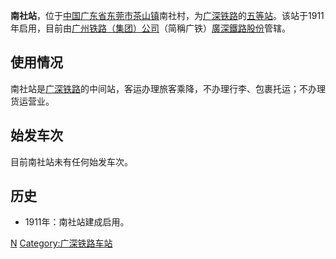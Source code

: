 {{Infobox China railway station
|车站名称 = 南社站
|图片 = 
|图片介紹 = 南社站
|车站名称拼音 = Nanshe
|英文名称 = Nanshe Railway Station
|车站代码 = 23762<ref>{{cite book|author=铁道部电子计算技术中心, 铁道部运输局|title=铁路车站站名代码表：TMIS使用|publisher=中国铁道出版社|location=北京|year=1998|isbn=9787113030995|pages=42}}</ref>
|电报码 = NSQ
|拼音码 = 
|address = 广州市东莞市茶山镇南社村
|线路 = [[广深铁路|广深铁路]]
|车站等级 = [[五等站_(中鐵)|五等站]]
}}
'''南社站'''，位于[[中国|中国]][[广东省|广东省]][[东莞市|东莞市]][[茶山镇|茶山镇]]南社村，为[[广深铁路|广深铁路]]的[[五等站_(中鐵)|五等站]]。该站于1911年启用，目前由[[广州铁路集团|广州铁路（集团）公司]]（简稱广铁）[[廣深鐵路股份有限公司|廣深鐵路股份]]管辖。

==使用情况==
南社站是[[广深铁路|广深铁路]]的中间站，客运办理旅客乘降，不办理行李、包裹托运；不办理货运营业。

==始发车次==
目前南社站未有任何始发车次。

==历史==
*1911年：南社站建成启用。

{{China-rail-stub}}
{{广深铁路}}

[[Category:东莞市铁路车站|N]]
[[Category:广深铁路车站|Category:广深铁路车站]]